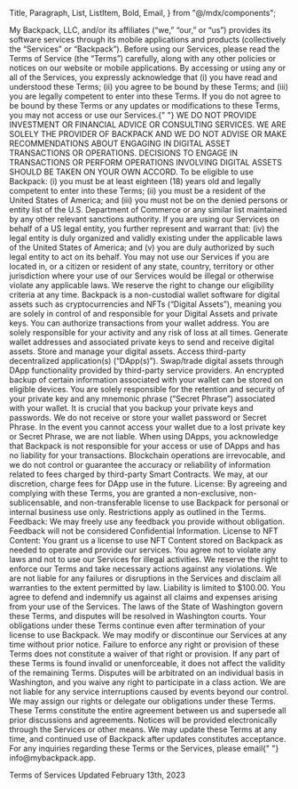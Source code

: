   Title,
  Paragraph,
  List,
  ListItem,
  Bold,
  Email,
} from "@/mdx/components";

<Title>Backpack Terms of Service</Title>

<Paragraph>
  My Backpack, LLC, and/or its affiliates (“we,” “our,” or “us”) provides its
  software services through its mobile applications and products (collectively
  the “Services” or “Backpack”). Before using our Services, please read the
  Terms of Service (the “Terms”) carefully, along with any other policies or
  notices on our website or mobile applications.
</Paragraph>

<Title>AGREEMENT TO TERMS</Title>

<Paragraph>
  By accessing or using any or all of the Services, you expressly acknowledge
  that (i) you have read and understood these Terms; (ii) you agree to be bound
  by these Terms; and (iii) you are legally competent to enter into these Terms.
  If you do not agree to be bound by these Terms or any updates or modifications
  to these Terms, you may not access or use our Services.{" "}
  <Bold>
    WE DO NOT PROVIDE INVESTMENT OR FINANCIAL ADVICE OR CONSULTING SERVICES. WE
    ARE SOLELY THE PROVIDER OF BACKPACK AND WE DO NOT ADVISE OR MAKE
    RECOMMENDATIONS ABOUT ENGAGING IN DIGITAL ASSET TRANSACTIONS OR OPERATIONS.
    DECISIONS TO ENGAGE IN TRANSACTIONS OR PERFORM OPERATIONS INVOLVING DIGITAL
    ASSETS SHOULD BE TAKEN ON YOUR OWN ACCORD.
  </Bold>
</Paragraph>

<Title>ELIGIBILITY & JURISDICTION</Title>

<Paragraph>
  To be eligible to use Backpack: (i) you must be at least eighteen (18) years
  old and legally competent to enter into these Terms; (ii) you must be a
  resident of the United States of America; and (iii) you must not be on the
  denied persons or entity list of the U.S. Department of Commerce or any
  similar list maintained by any other relevant sanctions authority.
</Paragraph>

<Paragraph>
  If you are using our Services on behalf of a US legal entity, you further
  represent and warrant that: (iv) the legal entity is duly organized and
  validly existing under the applicable laws of the United States of America;
  and (v) you are duly authorized by such legal entity to act on its behalf. You
  may not use our Services if you are located in, or a citizen or resident of
  any state, country, territory or other jurisdiction where your use of our
  Services would be illegal or otherwise violate any applicable laws. We reserve
  the right to change our eligibility criteria at any time.
</Paragraph>

<Title>SERVICES</Title>

<Paragraph>
  Backpack is a non-custodial wallet software for digital assets such as
  cryptocurrencies and NFTs (“Digital Assets”), meaning you are solely in
  control of and responsible for your Digital Assets and private keys. You can
  authorize transactions from your wallet address. You are solely responsible
  for your activity and any risk of loss at all times.
</Paragraph>

<List>
  <ListItem>
    Generate wallet addresses and associated private keys to send and receive
    digital assets.
  </ListItem>
  <ListItem>Store and manage your digital assets.</ListItem>
  <ListItem>
    Access third-party decentralized application(s) (“DApp(s)”).
  </ListItem>
  <ListItem>
    Swap/trade digital assets through DApp functionality provided by third-party
    service providers.
  </ListItem>
</List>

<Title>Wallet Address, Private Key, and Backup Capabilities</Title>

<Paragraph>
  An encrypted backup of certain information associated with your wallet can be
  stored on eligible devices. You are solely responsible for the retention and
  security of your private key and any mnemonic phrase (“Secret Phrase”)
  associated with your wallet. It is crucial that you backup your private keys
  and passwords. We do not receive or store your wallet password or Secret
  Phrase. In the event you cannot access your wallet due to a lost private key
  or Secret Phrase, we are not liable.
</Paragraph>

<Title>Use of DApps</Title>

<Paragraph>
  When using DApps, you acknowledge that Backpack is not responsible for your
  access or use of DApps and has no liability for your transactions. Blockchain
  operations are irrevocable, and we do not control or guarantee the accuracy or
  reliability of information related to fees charged by third-party Smart
  Contracts. We may, at our discretion, charge fees for DApp use in the future.
</Paragraph>

<Title>INTELLECTUAL PROPERTY</Title>

<Paragraph>
  <Bold>License:</Bold> By agreeing and complying with these Terms, you are
  granted a non-exclusive, non-sublicensable, and non-transferable license to
  use Backpack for personal or internal business use only. Restrictions apply as
  outlined in the Terms.
</Paragraph>

<Paragraph>
  <Bold>Feedback:</Bold> We may freely use any feedback you provide without
  obligation. Feedback will not be considered Confidential Information.
</Paragraph>

<Paragraph>
  <Bold>License to NFT Content:</Bold> You grant us a license to use NFT Content
  stored on Backpack as needed to operate and provide our services.
</Paragraph>

<Title>YOUR USE OF BACKPACK</Title>

<Paragraph>
  You agree not to violate any laws and not to use our Services for illegal
  activities. We reserve the right to enforce our Terms and take necessary
  actions against any violations.
</Paragraph>

<Title>Limitation Of Liability & Disclaimer Of Warranties</Title>

<Paragraph>
  We are not liable for any failures or disruptions in the Services and disclaim
  all warranties to the extent permitted by law. Liability is limited to
  $100.00.
</Paragraph>

<Title>INDEMNITY</Title>

<Paragraph>
  You agree to defend and indemnify us against all claims and expenses arising
  from your use of the Services.
</Paragraph>

<Title>GOVERNING LAW</Title>

<Paragraph>
  The laws of the State of Washington govern these Terms, and disputes will be
  resolved in Washington courts.
</Paragraph>

<Title>TERMINATION</Title>

<Paragraph>
  Your obligations under these Terms continue even after termination of your
  license to use Backpack.
</Paragraph>

<Title>DISCONTINUANCE OF SERVICES</Title>

<Paragraph>
  We may modify or discontinue our Services at any time without prior notice.
</Paragraph>

<Title>NO WAIVER</Title>

<Paragraph>
  Failure to enforce any right or provision of these Terms does not constitute a
  waiver of that right or provision.
</Paragraph>

<Title>SEVERABILITY</Title>

<Paragraph>
  If any part of these Terms is found invalid or unenforceable, it does not
  affect the validity of the remaining Terms.
</Paragraph>

<Title>ARBITRATION & WAIVER OF CLASS ACTION</Title>

<Paragraph>
  Disputes will be arbitrated on an individual basis in Washington, and you
  waive any right to participate in a class action.
</Paragraph>

<Title>FORCE MAJEURE</Title>

<Paragraph>
  We are not liable for any service interruptions caused by events beyond our
  control.
</Paragraph>

<Title>ASSIGNMENT</Title>

<Paragraph>
  We may assign our rights or delegate our obligations under these Terms.
</Paragraph>

<Title>ENTIRE AGREEMENT</Title>

<Paragraph>
  These Terms constitute the entire agreement between us and supersede all prior
  discussions and agreements.
</Paragraph>

<Title>NOTICES</Title>

<Paragraph>
  Notices will be provided electronically through the Services or other means.
</Paragraph>

<Title>UPDATES TO TERMS OR SERVICES</Title>

<Paragraph>
  We may update these Terms at any time, and continued use of Backpack after
  updates constitutes acceptance.
</Paragraph>

<Title>QUESTIONS OR COMMENTS</Title>

<Paragraph>
  For any inquiries regarding these Terms or the Services, please email{" "}
  <Email>info@mybackpack.app</Email>.
</Paragraph>

<Paragraph>Terms of Services Updated February 13th, 2023</Paragraph>
